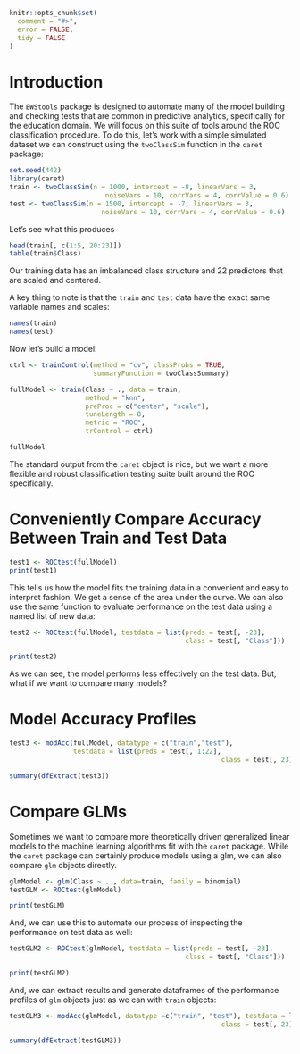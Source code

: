 <!--
%\VignetteEngine{knitr}
%\VignetteIndexEntry{Simulated Data}
-->

```r
knitr::opts_chunk$set(
  comment = "#>",
  error = FALSE,
  tidy = FALSE
)

```

# Introduction

The `EWStools` package is designed to automate many of the model building and 
checking tests that are common in predictive analytics, specifically for the 
education domain. We will focus on this suite of tools around the ROC classification 
procedure. To do this, let's work with a simple simulated dataset we can 
construct using the `twoClassSim` function in the `caret` package:

```r
set.seed(442)
library(caret)
train <- twoClassSim(n = 1000, intercept = -8, linearVars = 3, 
                        noiseVars = 10, corrVars = 4, corrValue = 0.6)
test <- twoClassSim(n = 1500, intercept = -7, linearVars = 3, 
                       noiseVars = 10, corrVars = 4, corrValue = 0.6)

```

Let's see what this produces

```r
head(train[, c(1:5, 20:23)])
table(train$Class)
```

Our training data has an imbalanced class structure and 22 predictors that are scaled 
and centered.

A key thing to note is that the `train` and `test` data have the exact same 
variable names and scales:

```r
names(train)
names(test)
```

Now let's build a model:

```r
ctrl <- trainControl(method = "cv", classProbs = TRUE, 
                     summaryFunction = twoClassSummary)

fullModel <- train(Class ~ ., data = train, 
                   method = "knn", 
                   preProc = c("center", "scale"), 
                   tuneLength = 8, 
                   metric = "ROC", 
                   trControl = ctrl)

fullModel

```

The standard output from the `caret` object is nice, but we want a more flexible 
and robust classification testing suite built around the ROC specifically. 

# Conveniently Compare Accuracy Between Train and Test Data

```r
test1 <- ROCtest(fullModel)
print(test1)
```

This tells us how the model fits the training data in a convenient and easy to 
interpret fashion. We get a sense of the area under the curve. We can also use 
the same function to evaluate performance on the test data using a named list of 
new data:

```r
test2 <- ROCtest(fullModel, testdata = list(preds = test[, -23], 
                                            class = test[, "Class"]))

print(test2)
```

As we can see, the model performs less effectively on the test data. But, what 
if we want to compare many models?


# Model Accuracy Profiles

```r
test3 <- modAcc(fullModel, datatype = c("train","test"), 
                testdata = list(preds = test[, 1:22], 
                                                     class = test[, 23]))

summary(dfExtract(test3))
```


# Compare GLMs

Sometimes we want to compare more theoretically driven generalized linear models to 
the machine learning algorithms fit with the `caret` package. While the `caret` package 
can certainly produce models using a glm, we can also compare `glm` objects directly. 


```r
glmModel <- glm(Class ~ . , data=train, family = binomial)
testGLM <- ROCtest(glmModel)
```

```r
print(testGLM)
```


And, we can use this to automate our process of inspecting the performance on 
test data as well:

```r
testGLM2 <- ROCtest(glmModel, testdata = list(preds = test[, -23], 
                                            class = test[, "Class"]))

print(testGLM2)
```

And, we can extract results and generate dataframes of the performance profiles of 
`glm` objects just as we can with `train` objects:

```r
testGLM3 <- modAcc(glmModel, datatype =c("train", "test"), testdata = list(preds = test[, 1:22], 
                                                     class = test[, 23]))

summary(dfExtract(testGLM3))
```


